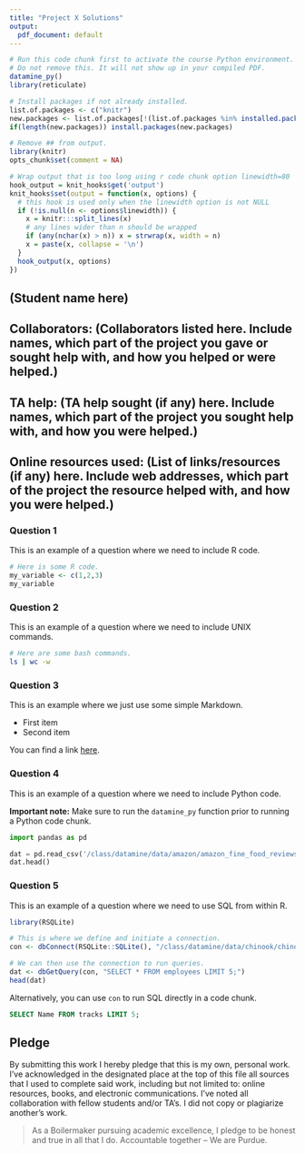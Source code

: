 ```yaml
---
title: "Project X Solutions"
output:
  pdf_document: default
---
```


```r
# Run this code chunk first to activate the course Python environment.
# Do not remove this. It will not show up in your compiled PDF.
datamine_py()
library(reticulate)

# Install packages if not already installed.
list.of.packages <- c("knitr")
new.packages <- list.of.packages[!(list.of.packages %in% installed.packages()[,"Package"])]
if(length(new.packages)) install.packages(new.packages)

# Remove ## from output.
library(knitr)
opts_chunk$set(comment = NA)

# Wrap output that is too long using r code chunk option linewidth=80
hook_output = knit_hooks$get('output')
knit_hooks$set(output = function(x, options) {
  # this hook is used only when the linewidth option is not NULL
  if (!is.null(n <- options$linewidth)) {
    x = knitr:::split_lines(x)
    # any lines wider than n should be wrapped
    if (any(nchar(x) > n)) x = strwrap(x, width = n)
    x = paste(x, collapse = '\n')
  }
  hook_output(x, options)
})
```

## (Student name here)

## Collaborators: (Collaborators listed here. Include names, which part of the project you gave or sought help with, and how you helped or were helped.)
## TA help: (TA help sought (if any) here. Include names, which part of the project you sought help with, and how you were helped.)
## Online resources used: (List of links/resources (if any) here. Include web addresses, which part of the project the resource helped with, and how you were helped.)

### Question 1

This is an example of a question where we need to include R code.

```r
# Here is some R code.
my_variable <- c(1,2,3)
my_variable
```

### Question 2

This is an example of a question where we need to include UNIX commands.

```bash
# Here are some bash commands.
ls | wc -w
```

### Question 3

This is an example where we just use some simple Markdown.

- First item
- Second item

You can find a link [here](https://datamine.purdue.edu/).

### Question 4

This is an example of a question where we need to include Python code.

**Important note:** Make sure to run the `datamine_py` function prior to running a Python code chunk.

```python
import pandas as pd

dat = pd.read_csv('/class/datamine/data/amazon/amazon_fine_food_reviews.csv')
dat.head()
```

### Question 5

This is an example of a question where we need to use SQL from within R.

```r
library(RSQLite)

# This is where we define and initiate a connection.
con <- dbConnect(RSQLite::SQLite(), "/class/datamine/data/chinook/chinook.db")

# We can then use the connection to run queries.
dat <- dbGetQuery(con, "SELECT * FROM employees LIMIT 5;")
head(dat)
```

Alternatively, you can use `con` to run SQL directly in a code chunk.

```sql
SELECT Name FROM tracks LIMIT 5;
```

## Pledge

By submitting this work I hereby pledge that this is my own, personal work. I've acknowledged in the designated place at the top of this file all sources that I used to complete said work, including but not limited to: online resources, books, and electronic communications. I've noted all collaboration with fellow students and/or TA's. I did not copy or plagiarize another's work.

> As a Boilermaker pursuing academic excellence, I pledge to be honest and true in all that I do. Accountable together – We are Purdue.
